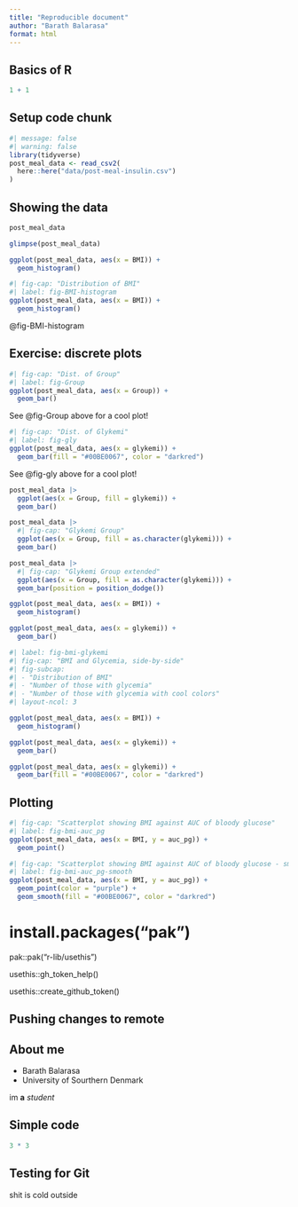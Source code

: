 ```yaml
---
title: "Reproducible document"
author: "Barath Balarasa"
format: html
---
```


## Basics of R

```r
1 + 1
```


## Setup code chunk

```r
#| message: false
#| warning: false
library(tidyverse)
post_meal_data <- read_csv2(
  here::here("data/post-meal-insulin.csv")
)
```

## Showing the data

```r
post_meal_data
```


```r
glimpse(post_meal_data)
```

```r
ggplot(post_meal_data, aes(x = BMI)) +
  geom_histogram()
```

```r
#| fig-cap: "Distribution of BMI"
#| label: fig-BMI-histogram
ggplot(post_meal_data, aes(x = BMI)) +
  geom_histogram()
```
@fig-BMI-histogram

## Exercise: discrete plots

```r
#| fig-cap: "Dist. of Group"
#| label: fig-Group
ggplot(post_meal_data, aes(x = Group)) +
  geom_bar()
```

See @fig-Group above for a cool plot!


```r
#| fig-cap: "Dist. of Glykemi"
#| label: fig-gly
ggplot(post_meal_data, aes(x = glykemi)) +
  geom_bar(fill = "#00BE0067", color = "darkred")
```

See @fig-gly above for a cool plot!

```r
post_meal_data |>
  ggplot(aes(x = Group, fill = glykemi)) +
  geom_bar()
```

```r
post_meal_data |>
  #| fig-cap: "Glykemi Group"
  ggplot(aes(x = Group, fill = as.character(glykemi))) +
  geom_bar()
```

```r
post_meal_data |>
  #| fig-cap: "Glykemi Group extended"
  ggplot(aes(x = Group, fill = as.character(glykemi))) +
  geom_bar(position = position_dodge())
```

```r
ggplot(post_meal_data, aes(x = BMI)) +
  geom_histogram()
```

```r
ggplot(post_meal_data, aes(x = glykemi)) +
  geom_bar()
```

```r
#| label: fig-bmi-glykemi
#| fig-cap: "BMI and Glycemia, side-by-side"
#| fig-subcap:
#| - "Distribution of BMI"
#| - "Number of those with glycemia"
#| - "Number of those with glycemia with cool colors"
#| layout-ncol: 3

ggplot(post_meal_data, aes(x = BMI)) +
  geom_histogram()

ggplot(post_meal_data, aes(x = glykemi)) +
  geom_bar()

ggplot(post_meal_data, aes(x = glykemi)) +
  geom_bar(fill = "#00BE0067", color = "darkred")
```

## Plotting

```r
#| fig-cap: "Scatterplot showing BMI against AUC of bloody glucose"
#| label: fig-bmi-auc_pg
ggplot(post_meal_data, aes(x = BMI, y = auc_pg)) +
  geom_point()
```



```r
#| fig-cap: "Scatterplot showing BMI against AUC of bloody glucose - smooth"
#| label: fig-bmi-auc_pg-smooth
ggplot(post_meal_data, aes(x = BMI, y = auc_pg)) +
  geom_point(color = "purple") +
  geom_smooth(fill = "#00BE0067", color = "darkred")
```


# install.packages("pak")
pak::pak("r-lib/usethis")

usethis::gh_token_help()

usethis::create_github_token()


## Pushing changes to remote









## About me

- Barath Balarasa
- University of Sourthern Denmark

im **a** *student*

## Simple code

```r
3 * 3
```

## Testing for Git

shit is cold outside
